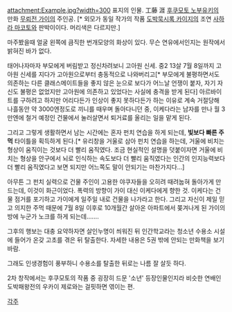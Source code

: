 attachment:Example.jpg?width=300
표지의 인물.
工藤 涯
[[후쿠모토 노부유키]]의 만화 [[무뢰전 가이]]의 주인공. [* 외모가 동일 작가의 작품 [[도박묵시록 카이지]]의 조연 [[사하라 마코토]]와 판박이이다. 머리색은 다르지만.]

마주봤을때 얼굴 왼쪽에 큼직한 번개모양의 화상이 있다. 무슨 연유에서인지는 원작에서 밝혀진 바가 없다.

태어나자마자 부모에게 버림받고 정신차려보니 고아원 신세. 중2 13살 7월 8일까지 고아원 신세를 지다가 고아원으로부터 충동적으로 나와버리고[* 부모에게 불평하면서도 의존하는 다른 클래스메이트들을 좋지 않은 눈으로 보다가 어느날 언쟁이 붙자, 자기 자신도 불평은 없었지만 고아원에 의존하고 있었다는 사실에 충격을 받게 된다] 아르바이트를 구하려고 하지만 어리다든가 인상이 좋지 못하다든가 하는 이유로 계속 거절당해 나흘동안 약 3000엔정도로 끼니를 때우며 돌아다니던 중, 이케다라는 남자를 만나 월 3만엔에 철거 예정인 건물에서 눌러살면서 퇴거료를 올리는 일을 맡게 된다.

그리고 그렇게 생활하면서 남는 시간에는 혼자 펀치 연습을 하게 되는데, '''빛보다 빠른 주먹''' 타이틀을 획득하게 된다.[* 유리창을 거울로 삼아 펀치 연습을 하는데, 거울에 비치는 형상이 움직이는 것보다 더 빨리 움직였다. 조금 현실적인 설명을 덧붙이자면 거울에 비치는 형상을 안구에서 뇌로 인식하는 속도보다 더 빨리 움직였다는 인간의 인지능력보다 더 빨리 움직였다고 보면 되지만 어느쪽도 말이 안되기는 마찬가지다...] 

아무튼 그 펀치 실력으로 건물 주인이 고용한 야쿠자들을 오히려 때려눕혀 돌아가게 만드는데, 이것이 화근이었다. 폭력의 방향이 가이 대신 이케다에게 향한 것. 이케다는 건물 점거를 포기하고 가이에게 일주일 내로 건물을 나가라고 한다.
그리고 자신이 제일 믿고 의지한 주먹 때문에 7월 8일 이후로 10개월간 살아온 아파트에서 쫒겨나게 된 가이의 방에 누군가 노크를 하게 되는데…….

그후의 행보는 대충 요약하자면 살인누명이 씌워진 뒤 인간학교라는 청소년 수용소 시설에 들어가 온갖 고초를 겪은 뒤 탈출한다. 자세한 내용은 5권 밖에 안되는 만화책을 보기바람.  

그래도 인생경험이 풍부하니 수용소를 탈출한 뒤로는 나름 잘 살듯 하다.

2차 창작에서는 후쿠모토의 작품 중 굉장히 드문 '소년' 등장인물인지라 비슷한 연배인 도박패왕전의 우카이 제로와는 걸핏하면 엮이는 편.

[[각주]]
